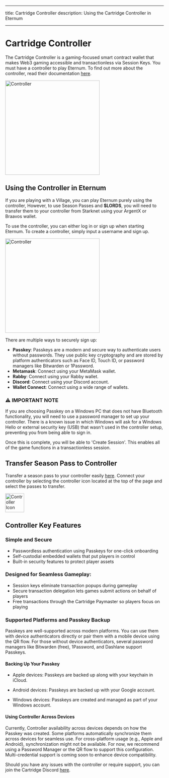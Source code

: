 
---

title: Cartridge Controller description: Using the Cartridge Controller in Eternum

---

# Cartridge Controller

The Cartridge Controller is a gaming-focused smart contract wallet that makes Web3 gaming accessible and transactionless
via Session Keys. You must have a controller to play Eternum. To find out more about the controller, read their
documentation [here](https://docs.cartridge.gg/controller/overview).

<img src="/images/screenshots/controller.png" alt="Controller" width="300" className="mx-auto" />

## Using the Controller in Eternum

If you are playing with a Village, you can play Eternum purely using the controller, However, to use Season Passes and
**$LORDS**, you will need to transfer them to your controller from Starknet using your ArgentX or Braavos wallet.

To use the controller, you can either log in or sign up when starting Eternum. To create a controller, simply input a
username and sign up.

<img src="/images/screenshots/controller-signup.png" alt="Controller" width="300" className="mx-auto" />

There are multiple ways to securely sign up:

- **Passkey**: Passkeys are a modern and secure way to authenticate users without passwords. They use public key
  cryptography and are stored by platform authenticators such as Face ID, Touch ID, or password managers like Bitwarden
  or 1Password.
- **Metamask**: Connect using your MetaMask wallet.
- **Rabby**: Connect using your Rabby wallet.
- **Discord**: Connect using your Discord account.
- **Wallet Connect**: Connect using a wide range of wallets.

<div style={importantNote.container}>
  <h3 style={importantNote.title}>⚠️ IMPORTANT NOTE</h3>
  <p style={importantNote.content}>
    If you are choosing Passkey on a Windows PC that does not have Bluetooth functionality, you will need to use a
    password manager to set up your controller. There is a known issue in which Windows will ask for a Windows Hello or
    external security key (USB) that wasn't used in the controller setup, preventing you from being able to sign in.
  </p>
</div>

Once this is complete, you will be able to 'Create Session'. This enables all of the game functions in a transactionless
session.

## Transfer Season Pass to Controller

Transfer a season pass to your controller easily [here](https://empire.realms.world/season-passes). Connect your
controller by selecting the controller icon located at the top of the page and select the passes to transfer.

<div className="flex justify-center">
  <img src="/images/logos/controller-icon.png" alt="Controller Icon" width="60" />
</div>

## Controller Key Features

### Simple and Secure

- Passwordless authentication using Passkeys for one-click onboarding
- Self-custodial embedded wallets that put players in control
- Built-in security features to protect player assets

### Designed for Seamless Gameplay:

- Session keys eliminate transaction popups during gameplay
- Secure transaction delegation lets games submit actions on behalf of players
- Free transactions through the Cartridge Paymaster so players focus on playing

### Supported Platforms and Passkey Backup

Passkeys are well-supported across modern platforms. You can use them with device authenticators directly or pair them
with a mobile device using the QR flow. For those without device authenticators, several password managers like
Bitwarden (free), 1Password, and Dashlane support Passkeys.

#### Backing Up Your Passkey

- Apple devices: Passkeys are backed up along with your keychain in iCloud.

- Android devices: Passkeys are backed up with your Google account.

- Windows devices: Passkeys are created and managed as part of your Windows account.

#### Using Controller Across Devices

Currently, Controller availability across devices depends on how the Passkey was created. Some platforms automatically
synchronize them across devices for seamless use. For cross-platform usage (e.g., Apple and Android), synchronization
might not be available. For now, we recommend using a Password Manager or the QR flow to support this configuration.
Multi-credential support is coming soon to enhance device compatibility.

Should you have any issues with the controller or require support, you can join the Cartridge Discord
[here](https://discord.gg/cartridge).
